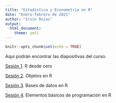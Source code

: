 ```yaml
---
title: "Estadística y Econometría en R"
date: "Enero-febrero de 2021"
author: "Irvin Rojas"
output:
  html_document:
    theme: yeti
---
```


```r
knitr::opts_chunk$set(echo = TRUE)
```

Aquí podrán encontrar las diapositivas del curso.

[Sesión 1](https://rojasirvin.github.io/EEenR/slides/sesion1.html#1). R desde cero

[Sesión 2](https://rojasirvin.github.io/EEenR/slides/sesion2.html#1). Objetos en R

[Sesión 3](https://rojasirvin.github.io/EEenR/slides/sesion3.html#1). Bases de datos en R

[Sesión 4](https://rojasirvin.github.io/EEenR/slides/sesion4.html#1). Elementos básicos de programación en R